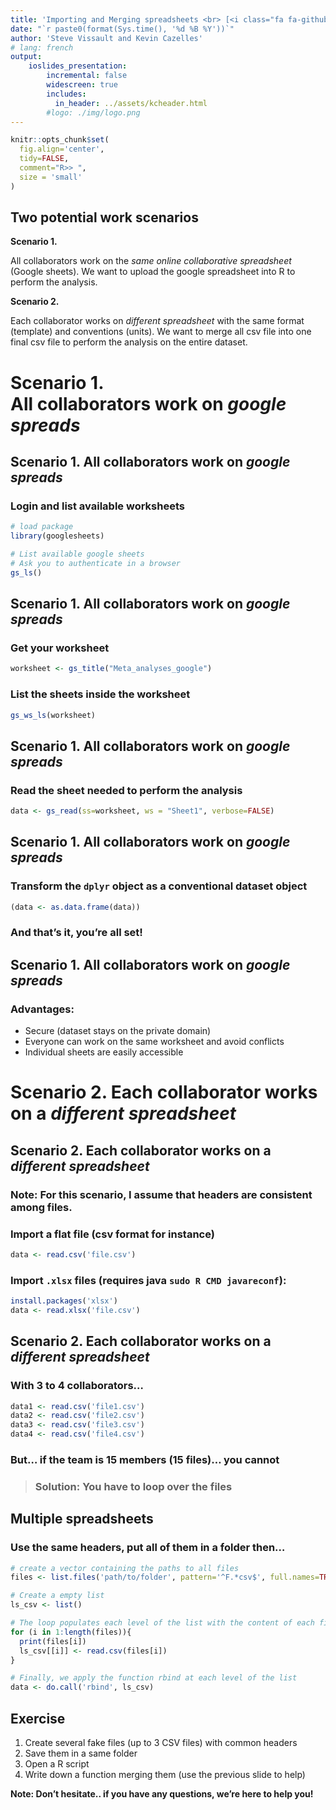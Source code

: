 ```yaml
---
title: 'Importing and Merging spreadsheets <br> [<i class="fa fa-github" aria-hidden="true"></i>](https://github.com/SteveViss/Talk_meta_analysis)'
date: "`r paste0(format(Sys.time(), '%d %B %Y'))`"
author: 'Steve Vissault and Kevin Cazelles'
# lang: french
output:
    ioslides_presentation:
        incremental: false
        widescreen: true
        includes:
          in_header: ../assets/kcheader.html  
        #logo: ./img/logo.png
---
```



```r
knitr::opts_chunk$set(
  fig.align='center',
  tidy=FALSE,
  comment="R>> ",
  size = 'small'
)
```

## Two potential work scenarios

**Scenario 1.**

All collaborators work on the _same online collaborative spreadsheet_ (Google sheets).
We want to upload the google spreadsheet into R to perform the analysis.

**Scenario 2.**

Each collaborator works on _different spreadsheet_ with the same format (template) and conventions (units).
We want to merge all csv file into one final csv file to perform the analysis on the entire dataset.

# Scenario 1. <br> All collaborators work on _google spreads_

## Scenario 1. All collaborators work on _google spreads_

### Login and list available worksheets

```r
# load package
library(googlesheets)

# List available google sheets
# Ask you to authenticate in a browser
gs_ls()
```

## Scenario 1. All collaborators work on _google spreads_

### Get your worksheet

```r
worksheet <- gs_title("Meta_analyses_google")
```

### List the sheets inside the worksheet

```r
gs_ws_ls(worksheet)
```

## Scenario 1. All collaborators work on _google spreads_

### Read the sheet needed to perform the analysis

```r
data <- gs_read(ss=worksheet, ws = "Sheet1", verbose=FALSE)
```

## Scenario 1. All collaborators work on _google spreads_

### Transform the `dplyr` object as a conventional dataset object

```r
(data <- as.data.frame(data))
```

### And that's it, you're all set!

## Scenario 1. All collaborators work on _google spreads_

### Advantages:

- Secure (dataset stays on the private domain)
- Everyone can work on the same worksheet and avoid conflicts
- Individual sheets are easily accessible

# Scenario 2. Each collaborator works on a _different spreadsheet_

## Scenario 2. Each collaborator works on a _different spreadsheet_

### **Note: For this scenario, I assume that headers are consistent among files.**

### Import a flat file (csv format for instance)

```r
data <- read.csv('file.csv')
```

### Import `.xlsx` files (requires java `sudo R CMD javareconf`):

```r
install.packages('xlsx')
data <- read.xlsx('file.csv')
```

## Scenario 2. Each collaborator works on a _different spreadsheet_

### With 3 to 4 collaborators...

```r
data1 <- read.csv('file1.csv')
data2 <- read.csv('file2.csv')
data3 <- read.csv('file3.csv')
data4 <- read.csv('file4.csv')
```

### But... if the team is 15 members (15 files)... you cannot

> ### **Solution**: You have to loop over the files

## Multiple spreadsheets

### Use the same headers, put all of them in a folder then...

```r
# create a vector containing the paths to all files
files <- list.files('path/to/folder', pattern='^F.*csv$', full.names=TRUE)

# Create a empty list
ls_csv <- list()

# The loop populates each level of the list with the content of each file
for (i in 1:length(files)){
  print(files[i])
  ls_csv[[i]] <- read.csv(files[i])
}

# Finally, we apply the function rbind at each level of the list
data <- do.call('rbind', ls_csv)
```

## Exercise

1. Create several fake files (up to 3 CSV files) with common headers
2. Save them in a same folder
3. Open a R script
4. Write down a function merging them (use the previous slide to help)

**Note: Don't hesitate.. if you have any questions, we're here to help you!**
